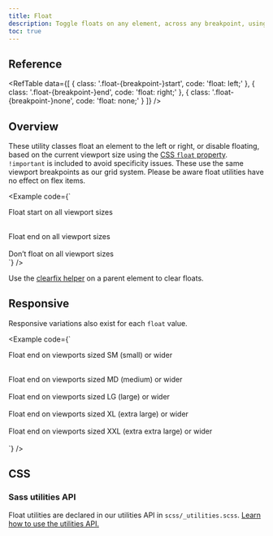```yaml
---
title: Float
description: Toggle floats on any element, across any breakpoint, using our responsive float utilities.
toc: true
---
```



## Reference

<RefTable data={[
  {
    class: '.float-{breakpoint-}start',
    code: 'float: left;'
  },
  {
    class: '.float-{breakpoint-}end',
    code: 'float: right;'
  },
  {
    class: '.float-{breakpoint-}none',
    code: 'float: none;'
  }
]} />

## Overview

These utility classes float an element to the left or right, or disable floating, based on the current viewport size using the [CSS `float` property](https://developer.mozilla.org/en-US/docs/Web/CSS/float). `!important` is included to avoid specificity issues. These use the same viewport breakpoints as our grid system. Please be aware float utilities have no effect on flex items.

<Example code={`<div class="float-start">Float start on all viewport sizes</div><br>
<div class="float-end">Float end on all viewport sizes</div><br>
<div class="float-none">Don’t float on all viewport sizes</div>`} />

Use the [clearfix helper]([[docsref:/helpers/clearfix]]) on a parent element to clear floats.

## Responsive

Responsive variations also exist for each `float` value.

<Example code={`<div class="float-sm-end">Float end on viewports sized SM (small) or wider</div><br>
<div class="float-md-end">Float end on viewports sized MD (medium) or wider</div><br>
<div class="float-lg-end">Float end on viewports sized LG (large) or wider</div><br>
<div class="float-xl-end">Float end on viewports sized XL (extra large) or wider</div><br>
<div class="float-xxl-end">Float end on viewports sized XXL (extra extra large) or wider</div><br>`} />

## CSS

### Sass utilities API

Float utilities are declared in our utilities API in `scss/_utilities.scss`. [Learn how to use the utilities API.]([[docsref:/utilities/api#using-the-api]])

<ScssDocs name="utils-float" file="scss/_utilities.scss" />
